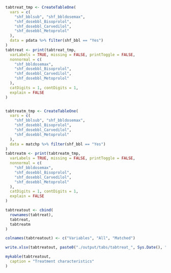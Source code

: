 ```r

tabtreat_tmp <- CreateTableOne(
  vars = c(
    "shf_bblsub", "shf_bbldosemax",
    "shf_dosebbl_Bisoprolol",
    "shf_dosebbl_Carvedilol",
    "shf_dosebbl_Metoprolol"
  ),
  data = pdata %>% filter(shf_bbl == "Yes")
)
tabtreat <- print(tabtreat_tmp,
  varLabels = TRUE, missing = FALSE, printToggle = FALSE,
  nonnormal = c(
    "shf_bbldosemax",
    "shf_dosebbl_Bisoprolol",
    "shf_dosebbl_Carvedilol",
    "shf_dosebbl_Metoprolol"
  ),
  catDigits = 1, contDigits = 1,
  explain = FALSE
)


tabtreatm_tmp <- CreateTableOne(
  vars = c(
    "shf_bblsub", "shf_bbldosemax",
    "shf_dosebbl_Bisoprolol",
    "shf_dosebbl_Carvedilol",
    "shf_dosebbl_Metoprolol"
  ),
  data = matchp %>% filter(shf_bbl == "Yes")
)
tabtreatm <- print(tabtreatm_tmp,
  varLabels = TRUE, missing = FALSE, printToggle = FALSE,
  nonnormal = c(
    "shf_bbldosemax",
    "shf_dosebbl_Bisoprolol",
    "shf_dosebbl_Carvedilol",
    "shf_dosebbl_Metoprolol"
  ),
  catDigits = 1, contDigits = 1,
  explain = FALSE
)

tabtreatout <- cbind(
  rownames(tabtreat),
  tabtreat,
  tabtreatm
)

colnames(tabtreatout) <- c("Variables", "All", "Matched")

write.xlsx(tabtreatout, paste0("./output/tabs/tabtreat_", Sys.Date(), ".xlsx"))

mykable(tabtreatout,
  caption = "Treatment characteristics"
)
```
